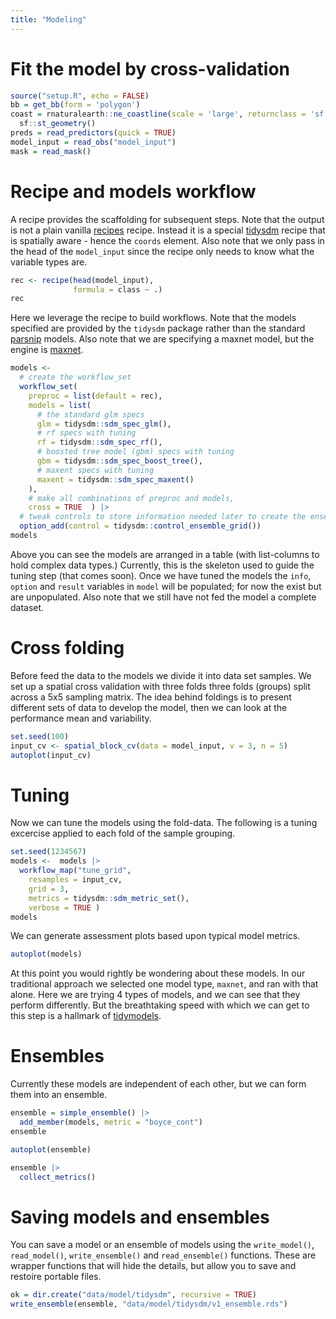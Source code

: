 ```yaml
---
title: "Modeling"
---
```



# Fit the model by cross-validation


```r
source("setup.R", echo = FALSE)
bb = get_bb(form = 'polygon')
coast = rnaturalearth::ne_coastline(scale = 'large', returnclass = 'sf') |>
  sf::st_geometry()
preds = read_predictors(quick = TRUE)
model_input = read_obs("model_input")
mask = read_mask()
```

# Recipe and models workflow

A recipe provides the scaffolding for subsequent steps.  Note that the output is not a plain vanilla [recipes](https://recipes.tidymodels.org/) recipe.  Instead it is a special [tidysdm](https://evolecolgroup.github.io/tidysdm/articles/a0_tidysdm_overview.html) recipe that is spatially aware - hence the `coords` element.  Also note that we only pass in the head of the `model_input` since the recipe only needs to know what the variable types are.

```r
rec <- recipe(head(model_input),
              formula = class ~ .)
rec
```

Here we leverage the recipe to build workflows. Note that the models specified are provided by the `tidysdm` package rather than the standard [parsnip](https://parsnip.tidymodels.org/) models.  Also note that we are specifying a maxnet model, but the engine is [maxnet](https://github.com/mrmaxent/maxnet).

```r
models <-
  # create the workflow_set
  workflow_set(
    preproc = list(default = rec),
    models = list(
      # the standard glm specs
      glm = tidysdm::sdm_spec_glm(),
      # rf specs with tuning
      rf = tidysdm::sdm_spec_rf(),
      # boosted tree model (gbm) specs with tuning
      gbm = tidysdm::sdm_spec_boost_tree(),
      # maxent specs with tuning
      maxent = tidysdm::sdm_spec_maxent()
    ),
    # make all combinations of preproc and models,
    cross = TRUE  ) |>
  # tweak controls to store information needed later to create the ensemble
  option_add(control = tidysdm::control_ensemble_grid())
models
```

Above you can see the models are arranged in a table (with list-columns to hold complex data types.) Currently, this is the skeleton used to guide the tuning step (that comes soon). Once we have tuned the models the `info`, `option` and `result` variables in `model` will be populated; for now the exist but are unpopulated. Also note that we still have not fed the model a complete dataset.

# Cross folding 

Before feed the data to the models we divide it into data set samples. We set up a spatial cross validation with three folds three folds (groups) split across a 5x5 sampling matrix.  The idea behind foldings is to present different sets of data to develop the model, then we can look at the performance mean and variability.

```r
set.seed(100)
input_cv <- spatial_block_cv(data = model_input, v = 3, n = 5)
autoplot(input_cv)
```

# Tuning

Now we can tune the models using the fold-data. The following is a tuning excercise applied to each fold of the sample grouping.

```r
set.seed(1234567)
models <-  models |>
  workflow_map("tune_grid",
    resamples = input_cv, 
    grid = 3,
    metrics = tidysdm::sdm_metric_set(), 
    verbose = TRUE )
models
```

We can generate assessment plots based upon typical model metrics.

```r
autoplot(models)
```

At this point you would rightly be wondering about these models.  In our traditional approach we selected one model type, `maxnet`, and ran with that alone.  Here we are trying 4 types of models, and we can see that they perform differently. But the breathtaking speed with which we can get to this step is a hallmark of [tidymodels](https://www.tidymodels.org/). 

# Ensembles

Currently these models are independent of each other, but we can form them into an ensemble.

```r
ensemble = simple_ensemble() |>
  add_member(models, metric = "boyce_cont")
ensemble
```
```r
autoplot(ensemble)
```

```r
ensemble |> 
  collect_metrics()
```

# Saving models and ensembles

You can save a model or an ensemble of models using the `write_model()`, `read_model()`, `write_ensemble()` and `read_ensemble()` functions.  These are wrapper functions that will hide the details, but allow you to save and restoire portable files.

```r
ok = dir.create("data/model/tidysdm", recursive = TRUE)
write_ensemble(ensemble, "data/model/tidysdm/v1_ensemble.rds")
```
